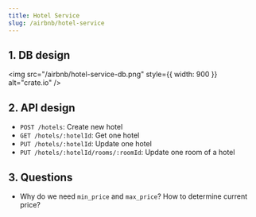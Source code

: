 ```yaml
---
title: Hotel Service
slug: /airbnb/hotel-service
---
```


## 1. DB design

<img src="/airbnb/hotel-service-db.png" style={{ width: 900 }} alt="crate.io" />

## 2. API design

- `POST /hotels`: Create new hotel
- `GET /hotels/:hotelId`: Get one hotel
- `PUT /hotels/:hotelId`: Update one hotel
- `PUT /hotels/:hotelId/rooms/:roomId`: Update one room of a hotel

## 3. Questions

- Why do we need `min_price` and `max_price`? How to determine current price?
